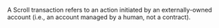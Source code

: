 A Scroll transaction refers to an action initiated by an externally-owned account (i.e., an account managed by a human, not a contract).